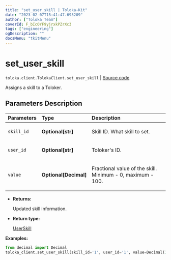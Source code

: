 ```yaml
---
title: "set_user_skill | Toloka-Kit"
date: "2023-02-07T15:41:47.695209"
author: ["Toloka Team"]
coverId: F_bIcOYF9yjrxkPZrXc3
tags: ["engineering"]
ogDescription: ""
docsMenu: "tkitMenu"
---
```


# set_user_skill
`toloka.client.TolokaClient.set_user_skill` | [Source code](https://github.com/Toloka/toloka-kit/blob/v1.1.3/src/client/__init__.py#L3339)

Assigns a skill to a Toloker.

## Parameters Description

| Parameters | Type | Description |
| :----------| :----| :-----------|
`skill_id`|**Optional\[str\]**|<p>Skill ID. What skill to set.</p>
`user_id`|**Optional\[str\]**|<p>Toloker&#x27;s ID.</p>
`value`|**Optional\[Decimal\]**|<p>Fractional value of the skill. Minimum - 0, maximum - 100.</p>

* **Returns:**

  Updated skill information.

* **Return type:**

  [UserSkill](/docs-new/toloka-kit/reference/toloka.client.user_skill.UserSkill)

**Examples:**

```python
from decimal import Decimal
toloka_client.set_user_skill(skill_id='1', user_id='1', value=Decimal(100))
```
